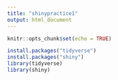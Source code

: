 ```yaml
---
title: "shinypractice1"
output: html_document
---
```


```r
knitr::opts_chunk$set(echo = TRUE)
```

```r
install.packages("tidyverse")
install.packages("shiny")
library(tidyverse)
library(shiny)
```

